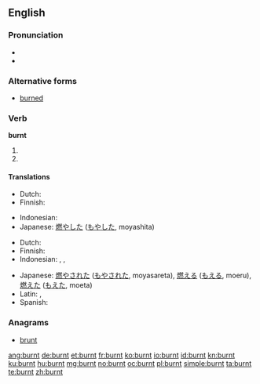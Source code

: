 ==English==

===Pronunciation===
* {{IPA|/ˈbʌrnt/}}
* {{audio|en-us-burnt.ogg|Audio (US)}}

===Alternative forms===
* [[burned]]

===Verb===
'''burnt'''

# {{simple past of|[[burn]]}}
# {{past participle of|[[burn]]}}

====Translations====
{{trans-top|simple past of to burn}}
* Dutch: {{t-|nl|verbrandde}}
* Finnish: {{t-|fi|paloi}}
{{trans-mid}}
* Indonesian: {{t-|id|bakar|alt=membakar|xs=Indonesian}}
* Japanese: [[燃やした]] ([[もやした]], moyashita)
{{trans-bottom}}

{{trans-top|past participle of to burn}}
* Dutch: {{t+|nl|verbrand}}
* Finnish: {{t-|fi|palanut}}
* Indonesian: {{t-|id|bakar|alt=membakar|xs=Indonesian}}, {{t-|id|bakar|alt=dibakar|xs=Indonesian}}, {{t-|id|bakar|alt=terbakar|xs=Indonesian}}
{{trans-mid}}
* Japanese: [[燃やされた]] ([[もやされた]], moyasareta),  [[燃える]] ([[もえる]], moeru),  [[燃えた]] ([[もえた]], moeta)
* Latin: {{t|la|arsus|alt=ārsus}}, {{t|la|aestuatus|alt=aestuātus}}
* Spanish: {{t+|es|quemado|m|s}}
{{trans-bottom}}

===Anagrams===
* [[brunt#English|brunt]]

[[ang:burnt]]
[[de:burnt]]
[[et:burnt]]
[[fr:burnt]]
[[ko:burnt]]
[[io:burnt]]
[[id:burnt]]
[[kn:burnt]]
[[ku:burnt]]
[[hu:burnt]]
[[mg:burnt]]
[[no:burnt]]
[[oc:burnt]]
[[pl:burnt]]
[[simple:burnt]]
[[ta:burnt]]
[[te:burnt]]
[[zh:burnt]]